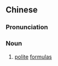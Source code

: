 {{also|客套话}}
==Chinese==
{{zh-forms|s=客套话|type=21}}

===Pronunciation===
{{zh-pron
|m=kètàohuà
|c=haak3 tou3 waa6,haak3 tou3 waa6-2
|mn=kheh-thò-ōe
|cat=n
}}

===Noun===
{{zh-noun}}

# [[polite]] [[formula]]s